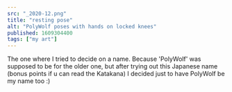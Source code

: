 ```yaml
---
src: "_2020-12.png"
title: "resting pose"
alt: "PolyWolf poses with hands on locked knees"
published: 1609304400
tags: ["my art"]
---
```


The one where I tried to decide on a name. Because 'PolyWolf' was supposed
to be for the older one, but after trying out this Japanese name (bonus
points if u can read the Katakana) I decided just to have PolyWolf be my
name too :)
